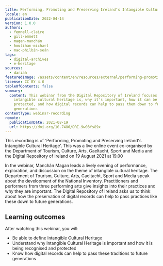 ```yaml
---
title: Performing, Promoting and Preserving Ireland's Intangible Cultural Heritage
locale: en
publicationDate: 2022-04-14
version: 1.0.0
authors:
  - fennell-claire
  - gill-emmett
  - magan-manchán
  - houlihan-michael
  - mac-philbín-seán
tags:
  - digital-archives
  - e-heritage
sources:
  - dariah
featuredImage: /assets/content/en/resources/external/performing-promoting-and-preserving-ireland's-intangible-cultural-heritage/image.png
license: CC BY 4.0
tableOfContents: false
summary:
  content: This webinar from the Digital Repository of Ireland focuses on what
    intangible cultural heritage is, why it's important, how it can be
    protected, and how digital records can help to pass them down to future
    generations
contentType: webinar-recording
remote:
  publicationDate: 2021-08-19
  url: https://doi.org/10.7486/DRI.9w03fs89x
---
```

This recording is of 'Performing, Promoting and Preserving Ireland's Intangible Cultural Heritage'. This was a live online event co-organised by the Department of Tourism, Culture, Arts, Gaeltacht, Sport and Media and the Digital Repository of Ireland on 19 August 2021 at 19.00

In the webinar, Manchán Magan leads a lively evening of performance, exploration, and discussion on the theme of intangible cultural heritage. The Department of Tourism, Culture, Arts, Gaeltacht, Sport and Media speak about the development of the National Inventory. Practitioners and performers from three performing arts give insights into their practices and why they are important. The Digital Repository of Ireland asks us to think about how the preservation of digital records can help to pass practices like these down to future generations.

## Learning outcomes

After watching this webinar, you will:

* Be able to define Intangible Cultural Heritage
* Understand why Intangible Cultural Heritage is important and how it is being recognised and protected
* Know how digital records can help to pass these traditions to future generations
